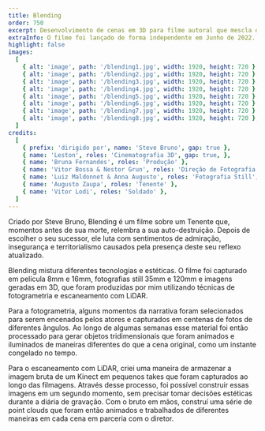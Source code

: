 ```yaml
---
title: Blending
order: 750
excerpt: Desenvolvimento de cenas em 3D para filme autoral que mescla diferentes tecnologias analógicas e digitais. 
extraInfo: O filme foi lançado de forma independente em Junho de 2022.
highlight: false
images:
  [
    { alt: 'image', path: '/blending1.jpg', width: 1920, height: 720 },
    { alt: 'image', path: '/blending2.jpg', width: 1920, height: 720 },
    { alt: 'image', path: '/blending3.jpg', width: 1920, height: 720 },
    { alt: 'image', path: '/blending4.jpg', width: 1920, height: 720 },
    { alt: 'image', path: '/blending5.jpg', width: 1920, height: 720 },
    { alt: 'image', path: '/blending6.jpg', width: 1920, height: 720 },
    { alt: 'image', path: '/blending7.jpg', width: 1920, height: 720 },
    { alt: 'image', path: '/blending8.jpg', width: 1920, height: 720 },
  ]
credits:
  [
    { prefix: 'dirigido por', name: 'Steve Bruno', gap: true },
    { name: 'Leston', roles: 'Cinematografia 3D', gap: true, },
    { name: 'Bruna Fernandes', roles: 'Produção' },
    { name: 'Vitor Bossa & Nestor Grun', roles: 'Direção de Fotografia' },
    { name: 'Luiz Maldonnet & Anna Augusto', roles: 'Fotografia Still', gap: true },
    { name: 'Augusto Zaupa', roles: 'Tenente' },
    { name: 'Vitor Lodi', roles: 'Soldado' },
  ]
---
```

Criado por Steve Bruno, Blending é um filme sobre um Tenente que, momentos antes de sua morte, relembra a sua auto-destruição. Depois de escolher o seu sucessor, ele luta com sentimentos de admiração, insegurança e territorialismo causados pela presença deste seu reflexo atualizado.

Blending mistura diferentes tecnologias e estéticas. O filme foi capturado em película 8mm e 16mm, fotografias still 35mm e 120mm e imagens geradas em 3D, que foram produzidas por mim utilizando técnicas de fotogrametria e escaneamento com LiDAR.

Para a fotogrametria, alguns momentos da narrativa foram selecionados para serem encenados pelos atores e capturados em centenas de fotos de diferentes ângulos. Ao longo de algumas semanas esse material foi então processado para gerar objetos tridimensionais que foram animados e iluminados de maneiras diferentes do que a cena original, como um instante congelado no tempo.

Para o escaneamento com LiDAR, criei uma maneira de armazenar a imagem bruta de um Kinect em pequenos takes que foram capturados ao longo das filmagens. Através desse processo, foi possível construir essas imagens em um segundo momento, sem precisar tomar decisões estéticas durante a diária de gravação. Com o bruto em mãos, construí uma série de point clouds que foram então animados e trabalhados de diferentes maneiras em cada cena em parceria com o diretor.
